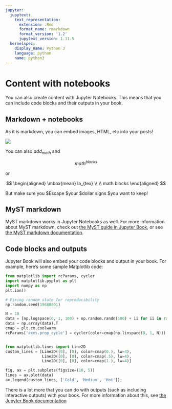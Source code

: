 ```yaml
---
jupyter:
  jupytext:
    text_representation:
      extension: .Rmd
      format_name: rmarkdown
      format_version: '1.2'
      jupytext_version: 1.11.5
  kernelspec:
    display_name: Python 3
    language: python
    name: python3
---
```


# Content with notebooks

You can also create content with Jupyter Notebooks. This means that you can include
code blocks and their outputs in your book.

## Markdown + notebooks

As it is markdown, you can embed images, HTML, etc into your posts!

![](https://myst-parser.readthedocs.io/en/latest/_static/logo-wide.svg)

You can also $add_{math}$ and

$$
math^{blocks}
$$

or

$$
\begin{aligned}
\mbox{mean} la_{tex} \\ \\
math blocks
\end{aligned}
$$

But make sure you \$Escape \$your \$dollar signs \$you want to keep!

## MyST markdown

MyST markdown works in Jupyter Notebooks as well. For more information about MyST markdown, check
out [the MyST guide in Jupyter Book](https://jupyterbook.org/content/myst.html),
or see [the MyST markdown documentation](https://myst-parser.readthedocs.io/en/latest/).

## Code blocks and outputs

Jupyter Book will also embed your code blocks and output in your book.
For example, here's some sample Matplotlib code:

```python
from matplotlib import rcParams, cycler
import matplotlib.pyplot as plt
import numpy as np
plt.ion()
```

```python
# Fixing random state for reproducibility
np.random.seed(19680801)

N = 10
data = [np.logspace(0, 1, 100) + np.random.randn(100) + ii for ii in range(N)]
data = np.array(data).T
cmap = plt.cm.coolwarm
rcParams['axes.prop_cycle'] = cycler(color=cmap(np.linspace(0, 1, N)))


from matplotlib.lines import Line2D
custom_lines = [Line2D([0], [0], color=cmap(0.), lw=4),
                Line2D([0], [0], color=cmap(.5), lw=4),
                Line2D([0], [0], color=cmap(1.), lw=4)]

fig, ax = plt.subplots(figsize=(10, 5))
lines = ax.plot(data)
ax.legend(custom_lines, ['Cold', 'Medium', 'Hot']);
```

There is a lot more that you can do with outputs (such as including interactive outputs)
with your book. For more information about this, see [the Jupyter Book documentation](https://jupyterbook.org)
